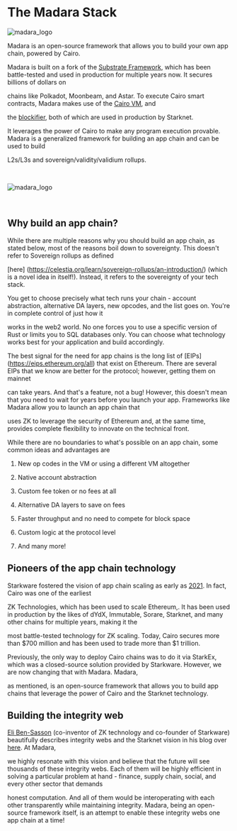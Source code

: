 # The Madara Stack

![madara_logo](../static/img/madara_logomark_red.png)

Madara is an open-source framework that allows you to build your own app chain, powered by Cairo.

Madara is built on a fork of the [Substrate Framework](https://substrate.io/), which has been battle-tested and used in production for multiple years now. It secures billions of dollars on

chains like Polkadot, Moonbeam, and Astar. To execute Cairo smart contracts, Madara makes use of the [Cairo VM](https://github.com/lambdaclass/cairo-rs), and

the [blockifier](https://github.com/starkware-libs/blockifier), both of which are used in production by Starknet.

It leverages the power of Cairo to make any program execution provable. Madara is a generalized framework for building an app chain and can be used to build

L2s/L3s and sovereign/validity/validium rollups.

<br />

![madara_logo](../static/img/about_madara.png)

<br />

## Why build an app chain?

While there are multiple reasons why you should build an app chain, as stated below, most of the reasons boil down to sovereignty. This doesn't refer to Sovereign rollups as defined

[here] (https://celestia.org/learn/sovereign-rollups/an-introduction/) (which is a novel idea in itself!). Instead, it refers to the sovereignty of your tech stack.

You get to choose precisely what tech runs your chain - account abstraction, alternative DA layers, new opcodes, and the list goes on. You're in complete control of just how it

works in the web2 world. No one forces you to use a specific version of Rust or limits you to SQL databases only. You can choose what technology works best for your application and build accordingly.

The best signal for the need for app chains is the long list of [EIPs] (https://eips.ethereum.org/all) that exist on Ethereum. There are several EIPs that we know are better for the protocol; however, getting them on mainnet

can take years. And that's a feature, not a bug! However, this doesn't mean that you need to wait for years before you launch your app. Frameworks like Madara allow you to launch an app chain that

uses ZK to leverage the security of Ethereum and, at the same time, provides complete flexibility to innovate on the technical front.

While there are no boundaries to what's possible on an app chain, some common ideas and advantages are

1. New op codes in the VM or using a different VM altogether

2. Native account abstraction

3. Custom fee token or no fees at all

4. Alternative DA layers to save on fees

5. Faster throughput and no need to compete for block space

6. Custom logic at the protocol level

7. And many more!

## Pioneers of the app chain technology

Starkware fostered the vision of app chain scaling as early as [2021](https://medium.com/starkware/fractal-scaling-from-l2-to-l3-7fe238ecfb4f). In fact, Cairo was one of the earliest

ZK Technologies, which has been used to scale Ethereum,. It has been used in production by the likes of dYdX, Immutable, Sorare, Starknet, and many other chains for multiple years, making it the

most battle-tested technology for ZK scaling. Today, Cairo secures more than $700 million and has been used to trade more than $1 trillion.

Previously, the only way to deploy Cairo chains was to do it via StarkEx, which was a closed-source solution provided by Starkware. However, we are now changing that with Madara. Madara,

as mentioned, is an open-source framework that allows you to build app chains that leverage the power of Cairo and the Starknet technology.

## Building the integrity web

[Eli Ben-Sasson](https://twitter.com/EliBenSasson) (co-inventor of ZK technology and co-founder of Starkware) beautifully describes integrity webs and the Starknet vision in his blog over [here](https://hackmd.io/@Elibensasson/ryMelVulp). At Madara,

we highly resonate with this vision and believe that the future will see thousands of these integrity webs. Each of them will be highly efficient in solving a particular problem at hand - finance, supply chain, social, and every other sector that demands

honest computation. And all of them would be interoperating with each other transparently while maintaining integrity. Madara, being an open-source framework itself, is an attempt to enable these integrity webs one app chain at a time!
